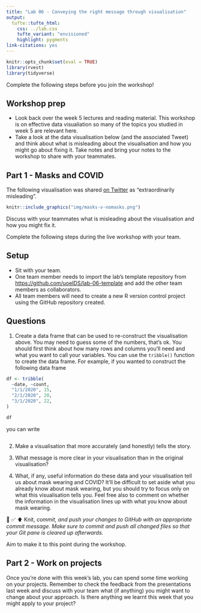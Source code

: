 ```yaml
---
title: "Lab 06 - Conveying the right message through visualisation"
output: 
  tufte::tufte_html:
    css: ../lab.css
    tufte_variant: "envisioned"
    highlight: pygments
link-citations: yes
---
```


```r
knitr::opts_chunk$set(eval = TRUE)
library(rvest)
library(tidyverse)
```

::: {.home}
Complete the following steps before you join the workshop!
:::

## Workshop prep

- Look back over the week 5 lectures and reading material. This workshop is on effective data visualiation so many of the topics you studied in week 5 are relevant here.
- Take a look at the data visualisation below (and the associated Tweet) and think about what is misleading about the visualisation and how you might go about fixing it. Take notes and bring your notes to the workshop to share with your teammates.

## Part 1 - Masks and COVID

The following visualisation was shared [on Twitter](https://twitter.com/JonBoeckenstedt/status/1291602888376999936) as "extraordinarily misleading". 

```r
knitr::include_graphics("img/masks-v-nomasks.png")
```

Discuss with your teammates what is misleading about the visualisation and how you might fix it.

::: {.video}
Complete the following steps during the live workshop with your team.
:::

## Setup

-   Sit with your team.
-   One team member needs to import the lab's template repository from [https://github.com/uoeIDS/lab-06-template](https://github.com/uoeIDS/lab-06-template) and add the other team members as collaborators.
-   All team members will need to create a new R version control project using the GitHub repository created.

## Questions

1. Create a data frame that can be used to re-construct the visualisation above. You may need to guess some of the numbers, that's ok. You should first think about how many rows and columns you'll need and what you want to call your variables. You can use the `tribble()` function to create the data frame. For example, if you wanted to construct the following data frame

```r
df <- tribble(
  ~date, ~count,
  "1/1/2020", 15,
  "2/1/2020", 20,
  "3/1/2020", 22,
)
```

```r
df
```

you can write

```r
```

2. Make a visualisation that more accurately (and honestly) tells the story. 

3. What message is more clear in your visualisation than in the original visualisation?

4. What, if any, useful information do these data and your visualisation tell us about mask wearing and COVID? It'll be difficult to set aside what you already know about mask wearing, but you should try to focus only on what this visualisation tells you. Feel free also to comment on whether the information in the visualisation lines up with what you know about mask wearing.

🧶 ✅ ⬆️ Knit, *commit, and push your changes to GitHub with an appropriate commit message. Make sure to commit and push all changed files so that your Git pane is cleared up afterwards.*

::: {.marker}
Aim to make it to this point during the workshop.
:::

## Part 2 - Work on projects

Once you're done with this week's lab, you can spend some time working on your projects. Remember to check the feedback from the presentations last week and discuss with your team what (if anything) you might want to change about your approach. Is there anything we learnt this week that you might apply to your project?




